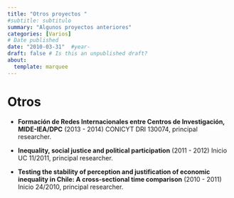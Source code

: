 ```yaml
---
title: "Otros proyectos "
#subtitle: subtitulo
summary: "Algunos proyectos anteriores"
categories: [Varios]
# Date published
date: "2010-03-31"  #year-
draft: false # Is this an unpublished draft?
about:
  template: marquee
---
```


# Otros

- **Formación de Redes Internacionales entre Centros de Investigación, MIDE-IEA/DPC** (2013 - 2014) CONICYT DRI 130074, principal researcher.

- **Inequality, social justice and political participation** (2011 - 2012) Inicio UC 11/2011, principal researcher.

- **Testing the stability of perception and justification of economic inequality in Chile: A cross-sectional time comparison** (2010 - 2011)	Inicio 24/2010, principal researcher.
